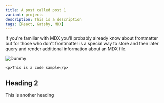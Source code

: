 ```yaml
---
title: A post called post 1
variant: projects
description: This is a description
tags: [React, Gatsby, MDX]
---
```


If you're familiar with MDX you'll probably already know about frontmatter but for those who don't frontmatter is a special way to store and then later query and render additional information about an MDX file.

![Dummy](dummy.jpg)

`<p>This is a code sample</p>`

## Heading 2

This is another heading
